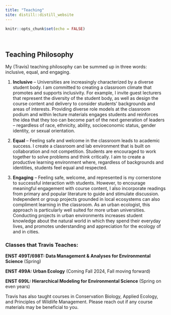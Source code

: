 ```yaml
---
title: "Teaching"
site: distill::distill_website
---
```


```r
knitr::opts_chunk$set(echo = FALSE)
```

<style>
d-title, d-byline {
  display: none
}
</style>

<br>

## Teaching Philosophy

My (Travis) teaching philosophy can be summed up in three words: inclusive, equal, and engaging.

1. **Inclusive** – Universities are increasingly characterized by a diverse student body. I am committed to creating a classroom climate that promotes and supports inclusivity. For example, I invite guest lecturers that represent the diversity of the student body, as well as design the course content and delivery to consider students' backgrounds and areas of interests. Providing diverse role models at the classroom podium and within lecture materials engages students and reinforces the idea that they too can become part of the next generation of leaders – regardless of race, ethnicity, ability, socioeconomic status, gender identity, or sexual orientation.

2. **Equal** – Feeling safe and welcome in the classroom leads to academic success. I create a classroom and lab environment that is built on collaboration and not competition. Students are encouraged to work together to solve problems and think critically. I aim to create a productive learning environment where, regardless of backgrounds and identities, students feel equal and respected.

3. **Engaging** – Feeling safe, welcome, and represented is my cornerstone to successful interaction with students. However, to encourage meaningful engagement with course content, I also incorporate readings from primary and popular literature to guide and stimulate discussion. Independent or group projects grounded in local ecosystems can also compliment learning in the classroom. As an urban ecologist, this approach is particularly well suited for more urban universities. Conducting projects in urban environments increases student knowledge about the natural world in which they spend their everyday lives, and promotes understanding and appreciation for the ecology of and in cities.

### Classes that Travis Teaches:

**ENST 499T/698T: Data Management & Analyses for Environmental Science** (Spring)

**ENST 499A: Urban Ecology** (Coming Fall 2024, Fall moving forward)

**ENST 699L: Hierarchical Modeling for Environmental Science** (Spring on even years)

Travis has also taught courses in Conservation Biology, Applied Ecology, and Principles of Wildlife Management. Please reach out if any course materials may be beneficial to you.

